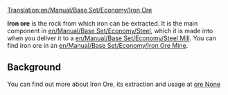 [[Translation:en/Manual/Base Set/Economy/Iron Ore]]

{{en/Cargo|name=Iron Ore
|image=IronOre.png
|produced=[[en/Manual/Base Set/Economy/Iron Ore Mine]]
|accepted=[[en/Manual/Base Set/Economy/Steel Mill]]
}}

'''Iron ore''' is the rock from which iron can be extracted.  It is the main component in [[en/Manual/Base Set/Economy/Steel]], which it is made into when you deliver it to a [[en/Manual/Base Set/Economy/Steel Mill]].  You can find iron ore in an [[en/Manual/Base Set/Economy/Iron Ore Mine]].

==Background==
You can find out more about Iron Ore, its extraction and usage at [https://www.wikipedia.org/wiki/Iron ore None]